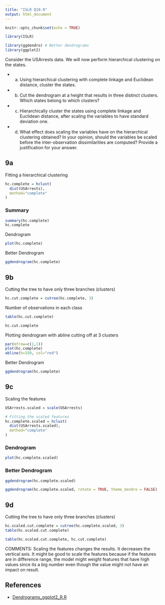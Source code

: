 ```yaml
---
title: "ISLR Q10.9"
output: html_document
---
```


```r
knitr::opts_chunk$set(echo = TRUE)
```

```r
library(ISLR)
```


```r
library(ggdendro) # Better dendrograms
library(ggplot2)
```

Consider the USArrests data. We will now perform hierarchical clustering on the states.

- (a) Using hierarchical clustering with complete linkage and Euclidean distance, cluster the states.
- (b) Cut the dendrogram at a height that results in three distinct clusters. Which states belong to which clusters?
- (c) Hierarchically cluster the states using complete linkage and Euclidean distance, after scaling the variables to have standard deviation one.
- (d) What effect does scaling the variables have on the hierarchical clustering obtained? In your opinion, should the variables be scaled before the inter-observation dissimilarities are computed? Provide a justification for your answer.


## 9a

Fitting a hierarchical clustering

```r
hc.complete = hclust(
  dist(USArrests),
  method="complete"
)
```


### Summary
```r
summary(hc.complete)
hc.complete
```

Dendrogram
```r
plot(hc.complete)
```

Better Dendrogram
```r
ggdendrogram(hc.complete)
```
## 9b

Cutting the tree to have only three branches (clusters)
```r
hc.cut.complete = cutree(hc.complete, 3)
```

Number of observations in each class
```r
table(hc.cut.complete)
```

```r
hc.cut.complete
```

Plotting dendrogram with abline cutting off at 3 clusters
```r
par(mfrow=c(1,1))
plot(hc.complete)
abline(h=150, col="red")
```

Better Dendrogram
```r
ggdendrogram(hc.complete)
```

## 9c

Scaling the features
```r
USArrests.scaled = scale(USArrests)

# Fitting the scaled features
hc.complete.scaled = hclust(
  dist(USArrests.scaled),
  method="complete"
)
```


### Dendrogram

```r
plot(hc.complete.scaled)
```

### Better Dendrogram
```r
ggdendrogram(hc.complete.scaled)
```

```r
ggdendrogram(hc.complete.scaled, rotate = TRUE, theme_dendro = FALSE)
```

## 9d

Cutting the tree to have only three branches (clusters)

```r
hc.scaled.cut.complete = cutree(hc.complete.scaled, 3)
table(hc.scaled.cut.complete)
```

```r
table(hc.scaled.cut.complete, hc.cut.complete)
```


COMMENTS:
Scaling the features changes the results. It decreases the vertical axis.
It might be good to scale the features because if the features are in 
difference range, the model might weight features that have high values
since its a big number even though the value might not have an impact
on result.

## References

- [Dendrograms_ggplot2_R.R](https://rpubs.com/TX-YXL/662586)
